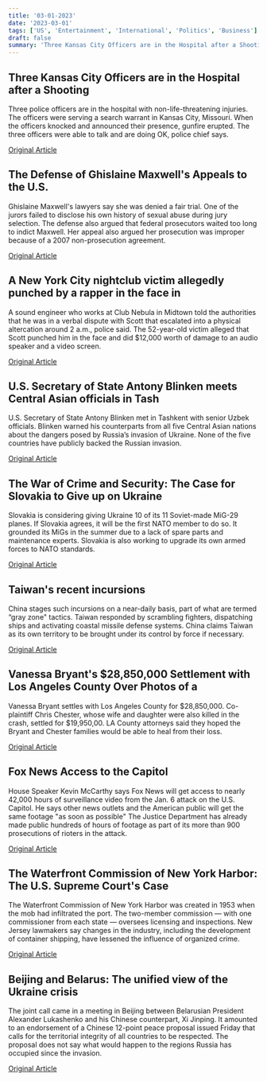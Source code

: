 ```yaml
---
title: '03-01-2023'
date: '2023-03-01'
tags: ['US', 'Entertainment', 'International', 'Politics', 'Business']
draft: false
summary: 'Three Kansas City Officers are in the Hospital after a Shooting...'
---
```


## Three Kansas City Officers are in the Hospital after a Shooting
Three police officers are in the hospital with non-life-threatening injuries. The officers were serving a search warrant in Kansas City, Missouri. When the officers knocked and announced their presence, gunfire erupted. The three officers were able to talk and are doing OK, police chief says.

[Original Article](https://abcnews.go.com/US/3-police-officers-shot-kansas-city-executing-warrant/story?id=97540796)

## The Defense of Ghislaine Maxwell's Appeals to the U.S.
Ghislaine Maxwell's lawyers say she was denied a fair trial. One of the jurors failed to disclose his own history of sexual abuse during jury selection. The defense also argued that federal prosecutors waited too long to indict Maxwell. Her appeal also argued her prosecution was improper because of a 2007 non-prosecution agreement.

[Original Article](https://abcnews.go.com/US/ghislaine-maxwell-asks-appeals-court-overturn-conviction-kabuki/story?id=97540570)

## A New York City nightclub victim allegedly punched by a rapper in the face in
A sound engineer who works at Club Nebula in Midtown told the authorities that he was in a verbal dispute with Scott that escalated into a physical altercation around 2 a.m., police said. The 52-year-old victim alleged that Scott punched him in the face and did $12,000 worth of damage to an audio speaker and a video screen.

[Original Article](https://abcnews.go.com/Entertainment/man-claims-rapper-travis-scott-punched-nightclub-police/story?id=97551106)

## U.S. Secretary of State Antony Blinken meets Central Asian officials in Tash
U.S. Secretary of State Antony Blinken met in Tashkent with senior Uzbek officials. Blinken warned his counterparts from all five Central Asian nations about the dangers posed by Russia’s invasion of Ukraine. None of the five countries have publicly backed the Russian invasion.

[Original Article](https://abcnews.go.com/International/wireStory/blinken-wraps-central-asia-tour-g20-talks-india-97542921)

## The War of Crime and Security: The Case for Slovakia to Give up on Ukraine
Slovakia is considering giving Ukraine 10 of its 11 Soviet-made MiG-29 planes. If Slovakia agrees, it will be the first NATO member to do so. It grounded its MiGs in the summer due to a lack of spare parts and maintenance experts. Slovakia is also working to upgrade its own armed forces to NATO standards.

[Original Article](https://abcnews.go.com/International/wireStory/slovakia-basks-nato-umbrella-sends-ukraine-arms-97543972)

## Taiwan's recent incursions
China stages such incursions on a near-daily basis, part of what are termed “gray zone" tactics. Taiwan responded by scrambling fighters, dispatching ships and activating coastal missile defense systems. China claims Taiwan as its own territory to be brought under its control by force if necessary.

[Original Article](https://abcnews.go.com/International/wireStory/taiwan-25-chinese-planes-3-ships-island-97543241)

## Vanessa Bryant's $28,850,000 Settlement with Los Angeles County Over Photos of a
Vanessa Bryant settles with Los Angeles County for $28,850,000. Co-plaintiff Chris Chester, whose wife and daughter were also killed in the crash, settled for $19,950,00. LA County attorneys said they hoped the Bryant and Chester families would be able to heal from their loss.

[Original Article](https://abcnews.go.com/US/vanessa-bryant-settles-claims-la-county-29-million/story?id=97538345)

## Fox News Access to the Capitol
House Speaker Kevin McCarthy says Fox News will get access to nearly 42,000 hours of surveillance video from the Jan. 6 attack on the U.S. Capitol. He says other news outlets and the American public will get the same footage "as soon as possible" The Justice Department has already made public hundreds of hours of footage as part of its more than 900 prosecutions of rioters in the attack.

[Original Article](https://abcnews.go.com/Politics/house-gop-leaders-defend-giving-fox-host-tucker/story?id=97523994)

## The Waterfront Commission of New York Harbor: The U.S. Supreme Court's Case
The Waterfront Commission of New York Harbor was created in 1953 when the mob had infiltrated the port. The two-member commission — with one commissioner from each state — oversees licensing and inspections. New Jersey lawmakers say changes in the industry, including the development of container shipping, have lessened the influence of organized crime.

[Original Article](https://abcnews.go.com/Business/wireStory/supreme-court-hears-dispute-new-york-new-jersey-97546781)

## Beijing and Belarus: The unified view of the Ukraine crisis
The joint call came in a meeting in Beijing between Belarusian President Alexander Lukashenko and his Chinese counterpart, Xi Jinping. It amounted to an endorsement of a Chinese 12-point peace proposal issued Friday that calls for the territorial integrity of all countries to be respected. The proposal does not say what would happen to the regions Russia has occupied since the invasion.

[Original Article](https://abcnews.go.com/International/wireStory/china-belarus-presidents-call-ukraine-cease-fire-talks-97548135)

